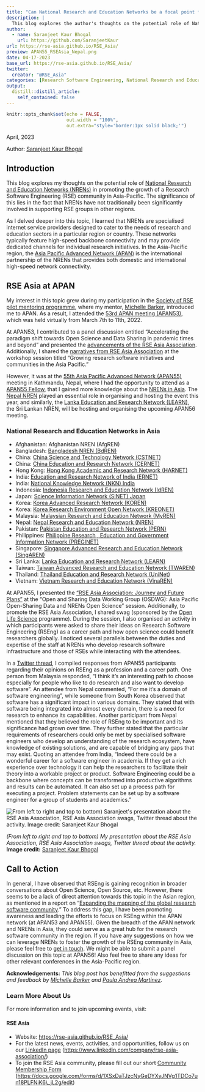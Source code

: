 ```yaml
---
title: "Can National Research and Education Networks be a focal point for Research Software Engineers in some regions?"
description: |
  This blog explores the author's thoughts on the potential role of National Research and Education Networks (NRENs) in promoting the growth of a Research Software Engineering (RSE) community in Asia-Pacific.
author:
  - name: Saranjeet Kaur Bhogal
    url: https://github.com/SaranjeetKaur
url: https://rse-asia.github.io/RSE_Asia/
preview: APAN55_RSEAsia_Nepal.png
date: 04-17-2023
base_url: https://rse-asia.github.io/RSE_Asia/
twitter:
  creator: "@RSE_Asia"
categories: [Research Software Engineering, National Research and Education Network, NREN, Community Building, Experience Blog]
output:
  distill::distill_article:
    self_contained: false
---
```


```r
knitr::opts_chunk$set(echo = FALSE,
                      out.width = "100%",
                      out.extra="style='border:1px solid black;'")
```

April, 2023

Author: [Saranjeet Kaur Bhogal](https://saranjeetkaur.github.io/About-Me/)

## Introduction

This blog explores my thoughts on the potential role of [National Research and Education Networks (NRENs)](https://en.wikipedia.org/wiki/National_research_and_education_network) in promoting the growth of a Research Software Engineering (RSE) community in Asia-Pacific. The significance of this lies in the fact that NRENs have not traditionally been significantly involved in supporting RSE groups in other regions.

As I delved deeper into this topic, I learned that NRENs are specialised internet service providers designed to cater to the needs of research and education sectors in a particular region or country. These networks typically feature high-speed backbone connectivity and may provide dedicated channels for individual research initiatives. In the Asia-Pacific region, the [Asia Pacific Advanced Network (APAN)](https://apan.net) is the international partnership of the NRENs that provides both domestic and international high-speed network connectivity.

## RSE Asia at APAN

My interest in this topic grew during my participation in the [Society of RSE pilot mentoring programme](https://society-rse.org/events/pilot-mentoring-programme/), where my mentor, [Michelle Barker](https://www.linkedin.com/in/michelledbarker/), introduced me to APAN. As a result, I attended the [53rd APAN meeting (APAN53)](https://apan53.apan.net), which was held virtually from March 7th to 11th, 2022.

At APAN53, I contributed to a panel discussion entitled "Accelerating the paradigm shift towards Open Science and Data Sharing in pandemic times and beyond" and presented the [advancements of the RSE Asia Association](https://zenodo.org/record/7698570#.ZDV0Hi8Rp-U). Additionally, I shared the [narratives from RSE Asia Association](https://zenodo.org/record/7698591#.ZDV0Uy8Rp-U) at the workshop session titled "Growing research software initiatives and communities in the Asia Pacific."

However, it was at the [55th Asia Pacific Advanced Network (APAN55)](https://apan55.apan.net/) meeting in Kathmandu, Nepal, where I had the opportunity to attend as a [APAN55 Fellow](http://apan.net/fellowship/), that I gained more knowledge about the [NRENs in Asia](#national-research-and-education-networks-in-asia). The [Nepal NREN](https://www.nren.net.np) played an essential role in organising and hosting the event this year, and similarly, the [Lanka Education and Research Network (LEARN)](https://www.ac.lk), the Sri Lankan NREN, will be hosting and organising the upcoming APAN56 meeting.

### National Research and Education Networks in Asia

- Afghanistan: Afghanistan NREN (AfgREN)
- Bangladesh: [Bangladesh NREN (BdREN)](https://www.bdren.net.bd)
- China: [China Science and Technology Network (CSTNET)](https://www.cstcloud.net/cstnet.htm)
- China: [China Education and Research Network (CERNET)](https://www.edu.cn/english/)
- Hong Kong: [Hong Kong Academic and Research Network (HARNET)](https://www.jucc.edu.hk/harnet/)
- India: [Education and Research Network of India (ERNET)](https://ernet.in) 
- India: [National Knowledge Network (NKN) India](https://nkn.gov.in/en/)  
- Indonesia: [Indonesia Research and Education Network (IdREN)](https://idren.id)    
- Japan: [Science Information Network (SINET) Japan](https://www.sinet.ad.jp/en/aboutsinet-en)  
- Korea: [Korea Advanced Research Network (KOREN)](https://www.koren.kr/eng/index.asp)  
- Korea: [Korea Research Environment Open Network (KREONET)](https://www.kreonet.net/eng/)  
- Malaysia: [Malaysian Research and Education Network (MyREN)](https://www.myren.net.my)    
- Nepal: [Nepal Research and Education Network (NREN)](https://www.nren.net.np)    
- Pakistan: [Pakistan Education and Research Network (PERN)](https://pern.edu.pk)    
- Philippines: [Philippine Research , Education and Government Information Network (PREGINET)](https://asti.dost.gov.ph/projects/preginet/)   
- Singapore: [Singapore Advanced Research and Education Network (SingAREN)](https://www.singaren.net.sg)     
- Sri Lanka: [Lanka Education and Research Network (LEARN)](https://www.ac.lk)  
- Taiwan: [Taiwan Advanced Research and Education Network (TWAREN)](https://www.twaren.net/english/) 
- Thailand: [Thailand Education and Research Network (UniNet)](https://www.uni.net.th)    
- Vietnam: [Vietnam Research and Education Network (VinaREN)](https://www.vista.gov.vn/vinaren.html) 

At APAN55, I presented the ["RSE Asia Association: Journey and Future Plans"](https://zenodo.org/record/7817687) at the “Open and Sharing Data Working Group (OSDWG): Asia Pacific Open-Sharing Data and NRENs Open Science” session. Additionally, to promote the RSE Asia Association, I shared swag (sponsored by the [Open Life Science](https://openlifesci.org) programme). During the session, I also organised an activity in which participants were asked to share their ideas on Research Software Engineering (RSEng) as a career path and how open science could benefit researchers globally. I noticed several parallels between the duties and expertise of the staff at NRENs who develop research software infrastructure and those of RSEs while interacting with the attendees.

In a [Twitter thread](https://twitter.com/RSE_Asia/status/1635942735948414978?s=20), I compiled responses from APAN55 participants regarding their opinions on RSEng as a profession and a career path. One person from Malaysia responded, "I think it's an interesting path to choose especially for people who like to do research and also want to develop software". An attendee from Nepal commented, "For me it's a domain of software engineering”, while someone from South Korea observed that software has a significant impact in various domains. They stated that with software being integrated into almost every domain, there is a need for research to enhance its capabilities. Another participant from Nepal mentioned that they believed the role of RSEng to be important and its significance had grown over time. They further stated that the particular requirements of researchers could only be met by specialised software engineers who develop an understanding of the research ecosystem, have knowledge of existing solutions, and are capable of bridging any gaps that may exist. Quoting an attendee from India, "Indeed there could be a wonderful career for a software engineer in academia. If they get a rich experience over technology it can help the researchers to facilitate their theory into a workable project or product. Software Engineering could be a backbone where concepts can be transformed into productive algorithms and results can be automated. It can also set up a process path for executing a project. Problem statements can be set up by a software engineer for a group of students and academics."

<img src="APAN55_RSEAsia_Nepal.png" alt="From left to right and top to bottom) Saranjeet's presentation about the RSE Asia Association, RSE Asia Association swags, Twitter thread about the activity. Image credit: Saranjeet Kaur Bhogal"/>

_(From left to right and top to bottom) My presentation about the RSE Asia Association, RSE Asia Association swags, Twitter thread about the activity._ **Image credit:** [Saranjeet Kaur Bhogal](mailto:kaur.saranjeet3@gmail.com)

## Call to Action

In general, I have observed that RSEng is gaining recognition in broader conversations about Open Science, Open Source, etc. However, there seems to be a lack of direct attention towards this topic in the Asian region, as mentioned in a report on "[Expanding the mapping of the global research software community](/blog/2022-10/)." To address this gap, I have been promoting awareness and leading the efforts to focus on RSEng within the APAN network (at APAN53 and APAN55). Given the breadth of the APAN network and NRENs in Asia, they could serve as a great hub for the research software community in the region. If you have any suggestions on how we can leverage NRENs to foster the growth of the RSEng community in Asia, please feel free to [get in touch](mailto:kaur.saranjeet3@gmail.com). We might be able to submit a panel discussion on this topic at APAN56! Also feel free to share any ideas for other relevant conferences in the Asia-Pacific region.

**Acknowledgements:**
_This blog post has benefitted from the suggestions and feedback by [Michelle Barker](https://www.linkedin.com/in/michelledbarker/) and [Paula Andrea Martinez](https://www.linkedin.com/in/pambio/)._

### **Learn More About Us**

For more information and to join upcoming events, visit:

#### RSE Asia

-   Website: <https://rse-asia.github.io/RSE_Asia/>\
-   For the latest news, events, activities, and opportunities, follow us on our [LinkedIn page](https://www.linkedin.com/company/rse-asia-association/) (<https://www.linkedin.com/company/rse-asia-association/>)\
-   To join the RSE Asia community, please fill out our short [Community Membership Form](https://docs.google.com/forms/d/1XSxDaTJzcNyGeDYXyJNVg1TDCo7un18PLFNiK6_jL2g/edit) ([https://docs.google.com/forms/d/1XSxDaTJzcNyGeDYXyJNVg1TDCo7un18PLFNiK6\\\_jL2g/edit](https://docs.google.com/forms/d/1XSxDaTJzcNyGeDYXyJNVg1TDCo7un18PLFNiK6_jL2g/edit){.uri})
